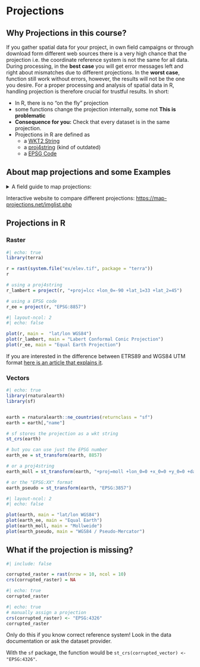 # Projections

## Why Projections in this course?

If you gather spatial data for your project, in own field campaigns or through download form different web sources there is a very high chance that the projection i.e. the coordinate reference system is not the same for all data. During processing, in the **best case** you will get error messages left and right about mismatches due to different projections. In the **worst case**, function still work without errors, however, the results will not be the one you desire. For a proper processing and analysis of spatial data in R, handling projection is therefore crucial for trustful results. In short:

* In R, there is no "on the fly" projection
* some functions change the projection internally, some not **This is problematic**
* **Consequence for you:** Check that every dataset is in the same projection.
* Projections in R are defined as 
  * a [WKT2 String](https://docs.ogc.org/is/18-010r7/18-010r7.html)
  * a [proj4string](https://inbo.github.io/tutorials/tutorials/spatial_crs_coding/) (kind of outdated)
  * a [EPSG Code](https://spatialreference.org/)



## About map projections and some Examples

<details>
<summary>A field guide to map projections:</summary>

[https://cdn.shopify.com/s/files/1/0279/4094/5994/files/WEM_Map_Projections2020_2.jpg?v=1580582102](https://cdn.shopify.com/s/files/1/0279/4094/5994/files/WEM_Map_Projections2020_2.jpg?v=1580582102)

```r
#| echo: false
knitr::include_graphics("https://cdn.shopify.com/s/files/1/0279/4094/5994/files/WEM_Map_Projections2020_2.jpg?v=1580582102")
```
</details>



Interactive website to compare different projections: [https://map-projections.net/imglist.php](https://map-projections.net/imglist.php)


## Projections in R


### Raster


```r
#| echo: true
library(terra)

r = rast(system.file("ex/elev.tif", package = "terra"))
r

# using a proj4string
r_lambert = project(r, "+proj=lcc +lon_0=-90 +lat_1=33 +lat_2=45")

# using a EPSG code
r_ee = project(r, "EPSG:8857")
```



```r
#| layout-ncol: 2
#| echo: false

plot(r, main =  "lat/lon WGS84")
plot(r_lambert, main = "Labert Conformal Conic Projection")
plot(r_ee, main = "Equal Earth Projection")
```



If you are interested in the difference between ETRS89 and WGS84 UTM format [here is an article that explains it](https://www.killetsoft.de/t_1009_e.htm).


### Vectors


```r
#| echo: true
library(rnaturalearth)
library(sf)


earth = rnaturalearth::ne_countries(returnclass = "sf")
earth = earth[,"name"]

# sf stores the projection as a wkt string
st_crs(earth)

# but you can use just the EPSG number
earth_ee = st_transform(earth, 8857)

# or a proj4string
earth_moll = st_transform(earth, "+proj=moll +lon_0=0 +x_0=0 +y_0=0 +datum=WGS84 +units=m +no_defs +type=crs")

# or the "EPSG:XX" format
earth_pseudo = st_transform(earth, "EPSG:3857")
```


```r
#| layout-ncol: 2
#| echo: false

plot(earth, main = "lat/lon WGS84")
plot(earth_ee, main = "Equal Earth")
plot(earth_moll, main = "Mollweide")
plot(earth_pseudo, main = "WGS84 / Pseudo-Mercator")
```


## What if the projection is missing?





```r
#| include: false

corrupted_raster = rast(nrow = 10, ncol = 10)
crs(corrupted_raster) = NA
```


```r
#| echo: true
corrupted_raster
```




```r
#| echo: true
# manually assign a projection
crs(corrupted_raster) <- "EPSG:4326"
corrupted_raster
```

:::{.column-margin}

::::{.callout-warning}

Only do this if you know correct reference system! \n
Look in the data documentation or ask the dataset provider.
::::


:::

With the `sf` package, the function would be `st_crs(corrupted_vector) <- "EPSG:4326"`.



